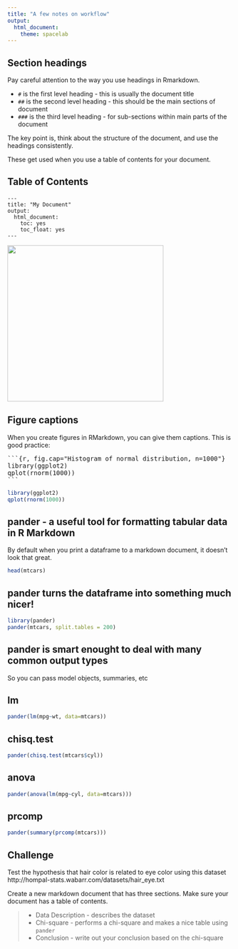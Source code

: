```yaml
---
title: "A few notes on workflow"
output: 
  html_document: 
    theme: spacelab
---
```


## Section headings {.build}

Pay careful attention to the way you use headings in Rmarkdown.  

*  `#` is the first level heading - this is usually the document title
*  `##` is the second level heading - this should be the main sections of document
*  `###` is the third level heading - for sub-sections within main parts of the document

The key point is, think about the structure of the document, and use the headings consistently. 

<span class="red2">These get used when you use a table of contents for your document.</span>

## Table of Contents {.smaller}

```{}
---
title: "My Document"
output: 
  html_document:
    toc: yes
    toc_float: yes
---
```

<img src="../../images/TOC.png" height=350px>

## Figure captions {.smaller}

When you create figures in RMarkdown, you can give them captions.  This is good practice:

<pre>```{r, fig.cap="Histogram of normal distribution, n=1000"}
library(ggplot2)
qplot(rnorm(1000))
```</pre>

```r
library(ggplot2)
qplot(rnorm(1000))
```


## pander - a useful tool for formatting tabular data in R Markdown

By default when you print a dataframe to a markdown document, it doesn't look that great. 

```r
head(mtcars)
```

## pander turns the dataframe into something much nicer! {.smaller}

```r
library(pander)
pander(mtcars, split.tables = 200)
```

## pander is smart enought to deal with many common output types

So you can pass model objects, summaries, etc

## lm

```r
pander(lm(mpg~wt, data=mtcars))
```


## chisq.test

```r
pander(chisq.test(mtcars$cyl))
```

## anova

```r
pander(anova(lm(mpg~cyl, data=mtcars)))
```

## prcomp

```r
pander(summary(prcomp(mtcars)))
```


## Challenge

Test the hypothesis that hair color is related to eye color using this dataset http://hompal-stats.wabarr.com/datasets/hair_eye.txt

Create a new markdown document that has three sections.  Make sure your document has a table of contents.

> * Data Description - describes the dataset
> * Chi-square - performs a chi-square and makes a nice table using `pander`
> * Conclusion - write out your conclusion based on the chi-square


```r
```

 
